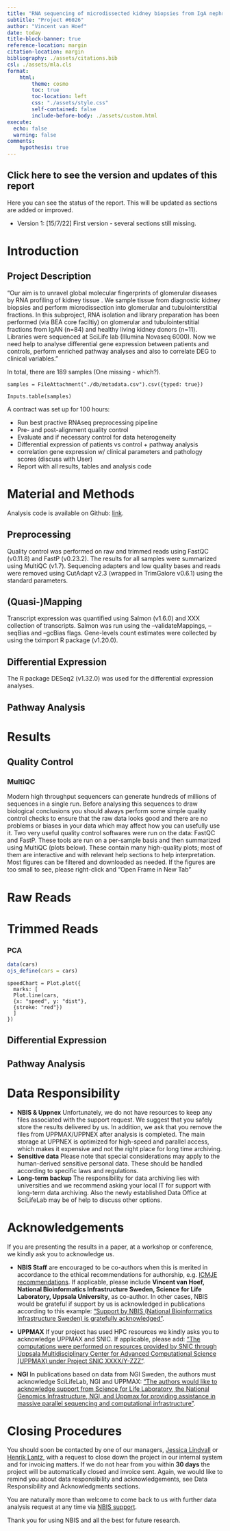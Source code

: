 ```yaml
---
title: "RNA sequencing of microdissected kidney biopsies from IgA nephropathy patients"
subtitle: "Project #6026"
author: "Vincent van Hoef"
date: today
title-block-banner: true
reference-location: margin
citation-location: margin
bibliography: ./assets/citations.bib
csl: ./assets/mla.cls
format:
    html:
        theme: cosmo
        toc: true
        toc-location: left
        css: "./assets/style.css"
        self-contained: false
        include-before-body: ./assets/custom.html
execute: 
  echo: false
  warning: false
comments: 
    hypothesis: true
---
```


:::{.callout-note collapse="true"}

# Click here to see the version and updates of this report

Here you can see the status of the report. This will be updated as sections are added or improved.

- Version 1: [15/7/22] First version - several sections still missing. 

:::

# Introduction

::: {.callout-note}
## Project Description
"Our aim is to unravel global molecular fingerprints of glomerular diseases by RNA profiling of kidney tissue . We sample tissue from diagnostic kidney biopsies and perform microdissection into glomerular and tubulointerstitial fractions. In this subproject, RNA isolation and library preparation has been performed (via BEA core faciltiy) on glomerular and tubulointerstitial fractions from IgAN (n=84) and healthy living kidney donors (n=11). Libraries were sequenced at SciLife lab (Illumina Novaseq 6000). Now we need help to analyse differential gene expression between patients and controls, perform enriched pathway analyses and also to correlate DEG to clinical variables."
:::

In total, there are 189 samples (One missing - which?). 
```ojs
samples = FileAttachment("./db/metadata.csv").csv({typed: true})
```

```ojs
Inputs.table(samples)
```

A contract was set up for 100 hours:

* Run best practive RNAseq preprocessing pipeline
* Pre- and post-alignment quality control
* Evaluate and if necessary control for data heterogeneity
* Differential expression of patients vs control + pathway analysis
* correlation gene expression w/ clinical parameters and pathology scores (discuss with User)
* Report with all results, tables and analysis code

# Material and Methods

Analysis code is available on Github: [link](https://github.com/vincent-van-hoef/SMS-6026-22-kidney).

## Preprocessing

Quality control was performed on raw and trimmed reads using FastQC (v0.11.8) and FastP (v0.23.2). The results for all samples were summarized using MultiQC (v1.7). Sequencing adapters and low quality bases and reads were removed using CutAdapt v2.3 (wrapped in TrimGalore v0.6.1) using the standard parameters.

## (Quasi-)Mapping

Transcript expression was quantified using Salmon (v1.6.0) and XXX collection of transcripts. Salmon was run using the --validateMappings, --seqBias and --gcBias flags. Gene-levels count estimates were collected by using the tximport R package (v1.20.0).

## Differential Expression

The R package DESeq2 (v1.32.0) was used for the differential expression analyses.

## Pathway Analysis

# Results

## Quality Control

### MultiQC

Modern high throughput sequencers can generate hundreds of millions of sequences in a single run. Before analysing this sequences to draw biological conclusions you should always perform some simple quality control checks to ensure that the raw data looks good and there are no problems or biases in your data which may affect how you can usefully use it. Two very useful quality control softwares were run on the data: FastQC and FastP. These tools are run on a per-sample basis and then summarized using MultiQC (plots below). These contain many high-quality plots; most of them are interactive and with relevant help sections to help interpretation. Most figures can be filtered and downloaded as needed. If the figures are too small to see, please right-click and “Open Frame in New Tab”

::: {.panel-tabset .column-page-inset-right}

# Raw Reads

# Trimmed Reads

:::

### PCA

```r
data(cars)
ojs_define(cars = cars)
```

```ojs
speedChart = Plot.plot({
  marks: [
  Plot.line(cars,
  {x: "speed", y: "dist"},
  {stroke: "red"})
  ]
})
```

## Differential Expression

## Pathway Analysis


# Data Responsibility

- **NBIS & Uppnex** Unfortunately, we do not have resources to keep any files associated with the support request. We suggest that you safely store the results delivered by us. In addition, we ask that you remove the files from UPPMAX/UPPNEX after analysis is completed. The main storage at UPPNEX is optimized for high-speed and parallel access, which makes it expensive and not the right place for long time archiving.
- **Sensitive data** Please note that special considerations may apply to the human-derived sensitive personal data. These should be handled according to specific laws and regulations.
- **Long-term backup** The responsibility for data archiving lies with universities and we recommend asking your local IT for support with long-term data archiving. Also the newly established Data Office at SciLifeLab may be of help to discuss other options.

# Acknowledgements

If you are presenting the results in a paper, at a workshop or conference, we kindly ask you to acknowledge us.

- **NBIS Staff** are encouraged to be co-authors when this is merited in accordance to the ethical recommendations for authorship, e.g. [ICMJE recommendations](http://www.icmje.org/recommendations/browse/roles-and-responsibilities/defining-the-role-of-authors-and-contributors.html). If applicable, please include **Vincent van Hoef, National Bioinformatics Infrastructure Sweden, Science for Life Laboratory, Uppsala University**, as co-author. In other cases, NBIS would be grateful if support by us is acknowledged in publications according to this example: ["Support by NBIS (National Bioinformatics Infrastructure Sweden) is gratefully acknowledged"](https://www.nbis.se/resources/support.html).

- **UPPMAX** If your project has used HPC resources we kindly asks you to acknowledge UPPMAX and SNIC. If applicable, please add: ["The computations were performed on resources provided by SNIC through Uppsala Multidisciplinary Center for Advanced Computational Science (UPPMAX) under Project SNIC XXXX/Y-ZZZ"](https://www.uppmax.uu.se/support/faq/general-miscellaneous-faq/acknowledging-uppmax--snic--and-uppnex/).

- **NGI** In publications based on data from NGI Sweden, the authors must acknowledge SciLifeLab, NGI and UPPMAX: ["The authors would like to acknowledge support from Science for Life Laboratory, the National Genomics Infrastructure, NGI, and Uppmax for providing assistance in massive parallel sequencing and computational infrastructure"](https://ngisweden.scilifelab.se/info/faq#how-do-i-acknowledge-ngi-in-my-publication).

# Closing Procedures

You should soon be contacted by one of our managers, [Jessica Lindvall](jessica.lindvall@nbis.se) or [Henrik Lantz](henrik.lantz@nbis.se), with a request to close down the project in our internal system and for invoicing matters. If we do not hear from you within **30 days** the project will be automatically closed and invoice sent. Again, we would like to remind you about data responsibility and acknowledgements, see Data Responsibility and Acknowledgments sections.

You are naturally more than welcome to come back to us with further data analysis request at any time via [NBIS support](http://nbis.se/support/support.html).

Thank you for using NBIS and all the best for future research.